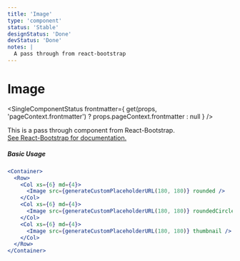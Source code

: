```yaml
---
title: 'Image'
type: 'component'
status: 'Stable'
designStatus: 'Done'
devStatus: 'Done'
notes: |
  A pass through from react-bootstrap
---
```



# Image

<SingleComponentStatus
  frontmatter={
    get(props, 'pageContext.frontmatter') ? props.pageContext.frontmatter : null
  }
/>

<p style={{ fontSize: '1.5em' }}>
  This is a pass through component from React-Bootstrap.<br/>
  <a href="https://react-bootstrap.github.io/components/images/" target="_blank">
    See React-Bootstrap for documentation.
  </a>
</p>

##### Basic Usage

```jsx live=true
<Container>
  <Row>
    <Col xs={6} md={4}>
      <Image src={generateCustomPlaceholderURL(180, 180)} rounded />
    </Col>
    <Col xs={6} md={4}>
      <Image src={generateCustomPlaceholderURL(180, 180)} roundedCircle />
    </Col>
    <Col xs={6} md={4}>
      <Image src={generateCustomPlaceholderURL(180, 180)} thumbnail />
    </Col>
  </Row>
</Container>
```
